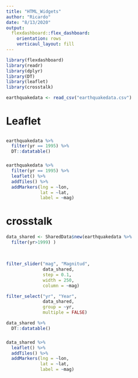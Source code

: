 ---
title: "HTML_Widgets"
author: "Ricardo"
date: "8/13/2020"
output:
  flexdashboard::flex_dashboard:
    orientation: rows
    verticaul_layout: fill
---

```{r librerias}
library(flexdashboard)
library(readr)
library(dplyr)
library(DT)
library(leaflet)
library(crosstalk)
```

```{r dataset}
earthquakedata <- read_csv("earthquakedata.csv")
```

# Leaflet
##
###

```{r}
earthquakedata %>% 
  filter(yr == 1995) %>% 
  DT::datatable()
```

###

```{r}
earthquakedata %>% 
  filter(yr == 1995) %>% 
  leaflet() %>% 
  addTiles() %>% 
  addMarkers(lng = ~lon, 
             lat = ~lat, 
             label = ~mag)
```

# crosstalk

```{r}
data_shared <- SharedData$new(earthquakedata %>% 
  filter(yr>1999) ) 
  
```


## 
###

```{r}
filter_slider("mag", "Magnitud", 
              data_shared, 
              step = 0.1,
              width = 250,
              column = ~mag)

filter_select("yr", "Year", 
              data_shared,
              group = ~yr,
              multiple = FALSE)
```


```{r}
data_shared %>% 
  DT::datatable()
```

###
```{r}
data_shared %>% 
  leaflet() %>% 
  addTiles() %>% 
  addMarkers(lng = ~lon, 
             lat = ~lat, 
             label = ~mag)
```

